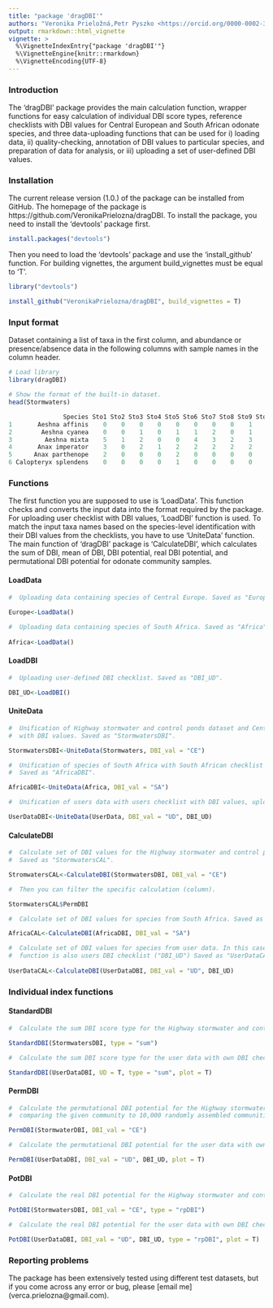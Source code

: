 ```yaml
---
title: "package 'dragDBI'"
authors: "Veronika Prieložná,Petr Pyszko <https://orcid.org/0000-0002-3743-7201>"
output: rmarkdown::html_vignette
vignette: >
  %\VignetteIndexEntry{"package 'dragDBI'"}
  %\VignetteEngine{knitr::rmarkdown}
  %\VignetteEncoding{UTF-8}
---
```


### Introduction
The ‘dragDBI’ package provides the main calculation function, wrapper functions for easy calculation of individual DBI score types, reference checklists with DBI values for Central European and South African odonate species, and three data-uploading functions that can be used for i) loading data, ii) quality-checking, annotation of DBI values to particular species, and preparation of data for analysis, or iii) uploading a set of user-defined DBI values.

### Installation
The current release version (1.0.) of the package can be installed from GitHub. The homepage of the package is https://github.com/VeronikaPrielozna/dragDBI. To install the package, you need to install the ‘devtools’ package first.

```r
install.packages("devtools")
```

Then you need to load the ‘devtools’ package and use the ‘install_github’ function. For building vignettes, the argument build_vignettes must be equal to ‘T’. 

```r
library("devtools")

install_github("VeronikaPrielozna/dragDBI", build_vignettes = T)
```

### Input format
Dataset containing a list of taxa in the first column, and abundance or presence/absence data in the following columns with sample names in the column header.

```r
# Load library
library(dragDBI)

# Show the format of the built-in dataset.
head(Stormwaters)

               Species Sto1 Sto2 Sto3 Sto4 Sto5 Sto6 Sto7 Sto8 Sto9 Sto10 Sto11 Con1 Con2 Con3
1       Aeshna affinis    0    0    0    0    0    0    0    0    1     0     3    0    0    0
2        Aeshna cyanea    0    0    1    0    1    1    2    0    1     0     0    2    1    1
3         Aeshna mixta    5    1    2    0    0    4    3    2    3     3     3    3    2    1
4       Anax imperator    3    0    2    1    2    2    2    2    2     2     2    0    0    2
5      Anax parthenope    2    0    0    0    2    0    0    0    0     2     0    0    0    0
6 Calopteryx splendens    0    0    0    0    1    0    0    0    0     1     2    0    0    0


```

### Functions
The first function you are supposed to use is ‘LoadData’. This function checks and converts the input data into the format required by the package. For uploading user checklist with DBI values, ‘LoadDBI’ function is used. To match the input taxa names based on the species-level identification with their DBI values from the checklists, you have to use ‘UniteData’ function. The main function of ‘dragDBI’ package is ‘CalculateDBI’, which calculates the sum of DBI, mean of DBI, DBI potential, real DBI potential, and permutational DBI potential for odonate community samples.  

#### LoadData
```r
#  Uploading data containing species of Central Europe. Saved as "Europe". 
 
Europe<-LoadData()

#  Uploading data containing species of South Africa. Saved as "Africa". 
 
Africa<-LoadData()
```

#### LoadDBI
```r
#  Uploading user-defined DBI checklist. Saved as "DBI_UD". 

DBI_UD<-LoadDBI()
```

#### UniteData
```r
#  Unification of Highway stormwater and control ponds dataset and Central European checklist 
#  with DBI values. Saved as "StormwatersDBI".

StormwatersDBI<-UniteData(Stormwaters, DBI_val = "CE")

#  Unification of species of South Africa with South African checklist with DBI values. 
#  Saved as "AfricaDBI".

AfricaDBI<-UniteData(Africa, DBI_val = "SA")

#  Unification of users data with users checklist with DBI values, uploaded by "LoadDBI" function. 

UserDataDBI<-UniteData(UserData, DBI_val = "UD", DBI_UD)
```

#### CalculateDBI
```r
#  Calculate set of DBI values for the Highway stormwater and control ponds dataset. 
#  Saved as "StormwatersCAL". 

StromwatersCAL<-CalculateDBI(StormwatersDBI, DBI_val = "CE")

#  Then you can filter the specific calculation (column). 

StormwatersCAL$PermDBI

#  Calculate set of DBI values for species from South Africa. Saved as "AfricaCAL".

AfricaCAL<-CalculateDBI(AfricaDBI, DBI_val = "SA")

#  Calculate set of DBI values for species from user data. In this case the input of "CalculateDBI" 
#  function is also users DBI checklist ("DBI_UD") Saved as "UserDataCAL".
 
UserDataCAL<-CalculateDBI(UserDataDBI, DBI_val = "UD", DBI_UD)
```


### Individual index functions
#### StandardDBI
```r
#  Calculate the sum DBI score type for the Highway stormwater and control ponds dataset.

StandardDBI(StormwatersDBI, type = "sum") 

#  Calculate the sum DBI score type for the user data with own DBI checklist and plotted results. 

StandardDBI(UserDataDBI, UD = T, type = "sum", plot = T)
```

#### PermDBI
```r
#  Calculate the permutational DBI potential for the Highway stormwater and control ponds dataset,
#  comparing the given community to 10,000 randomly assembled communities. 

PermDBI(StormwaterDBI, DBI_val = "CE")

#  Calculate the permutational DBI potential for the user data with own DBI checklist and plotted results. 

PermDBI(UserDataDBI, DBI_val = "UD", DBI_UD, plot = T)
```

#### PotDBI
```r
#  Calculate the real DBI potential for the Highway stormwater and control ponds dataset. 

PotDBI(StormwatersDBI, DBI_val = "CE", type = "rpDBI")

#  Calculate the real DBI potential for the user data with own DBI checklist and plotted results. 

PotDBI(UserDataDBI, DBI_val = "UD", DBI_UD, type = "rpDBI", plot = T)

```

### Reporting problems
The package has been extensively tested using different test datasets, but if you come across any error or bug, please [email me] (verca.prielozna@gmail.com).


